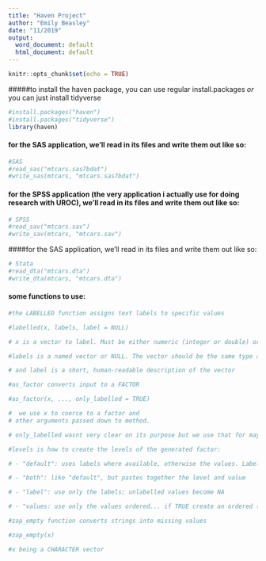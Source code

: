 ```yaml
---
title: "Haven Project"
author: "Emily Beasley"
date: "11/2019"
output:
  word_document: default
  html_document: default
---
```


```r
knitr::opts_chunk$set(echo = TRUE)
```

#####to install the haven package, you can use regular install.packages _or_ you can just install tidyverse

```r
#install.packages("haven")
#install.packages("tidyverse")
library(haven)

```

#### for the SAS application, we'll read in its files and write them out like so:

```r
#SAS
#read_sas("mtcars.sas7bdat")
#write_sas(mtcars, "mtcars.sas7bdat")
```

#### for the SPSS application (the very application i actually use for doing research with UROC), we'll read in its files and write them out like so:

```r
# SPSS
#read_sav("mtcars.sav")
#write_sav(mtcars, "mtcars.sav")
```

####for the SAS application, we'll read in its files and write them out like so:

```r
# Stata
#read_dta("mtcars.dta")
#write_dta(mtcars, "mtcars.dta")
```

#### some functions to use:

```r
#the LABELLED function assigns text labels to specific values

#labelled(x, labels, label = NULL)

# x is a vector to label. Must be either numeric (integer or double) or character.

#labels is a named vector or NULL. The vector should be the same type as x. Unlike factors, labels don't need to be exhaustive: only a fraction of the values might be labelled

# and label is a short, human-readable description of the vector

```

```r
#as_factor converts input to a FACTOR

#as_factor(x, ..., only_labelled = TRUE)

#  we use x to coerce to a factor and
# other arguments passed down to method.

# only_labelled wasnt very clear on its purpose but we use that for maybe applying to labelled columns?

#levels is how to create the levels of the generated factor:

# - "default": uses labels where available, otherwise the values. Labels are sorted by value.

# - "both": like "default", but pastes together the level and value

# - "label": use only the labels; unlabelled values become NA

# - "values: use only the values ordered... if TRUE create an ordered (ordinal) factor, if FALSE (the default) create a regular (nominal) factor.
```

```r
#zap_empty function converts strings into missing values

#zap_empty(x)

#x being a CHARACTER vector

```




